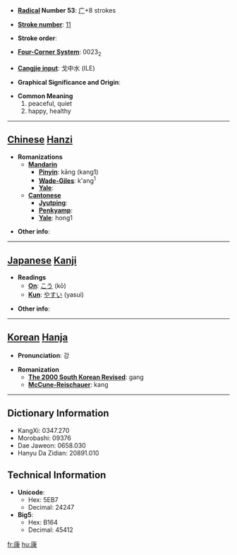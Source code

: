 * '''[[Wiktionary:Chinese radical index| Radical]] Number 53''': [[Wiktionary:Chinese radical index 广|广]]+8 strokes

* '''[[Wiktionary:Chinese total strokes index|Stroke number]]''': [[Wiktionary:Chinese total strokes index 11|11]]

* '''Stroke order''': 

* '''[[Wiktionary:Chinese four corner index|Four-Corner System]]''': 0023<sub>2</sub>

* '''[[Wiktionary:Chinese Cangjie index|Cangjie input]]''': 戈中水 (ILE)

* '''Graphical Significance and Origin''': 

* '''Common Meaning'''
*#peaceful, quiet
*# happy, healthy


----

== [[Chinese]] [[Hanzi]] ==

* '''Romanizations'''
** '''[[Mandarin]]'''
*** '''[[Pinyin]]''': kāng (kang1)
*** '''[[Wade-Giles]]''': k'ang<sup>1</sup>
*** '''[[Yale]]''': 
** '''[[Cantonese]]'''
*** '''[[Jyutping]]''':
*** '''[[Penkyamp]]''': 
*** '''[[Yale]]''': hong1

* '''Other info''': 

----

== [[Japanese]] [[Kanji]] ==

* '''Readings'''
** '''[[On]]''': [[こう]] (kō)
** '''[[Kun]]''': [[やすい]] (yasui)

* '''Other info''':  

----

== [[Korean]] [[Hanja]] ==

* '''Pronunciation''': 강

* '''Romanization'''
** '''[[The 2000 South Korean Revised Romanization|The 2000 South Korean Revised]]''': gang
** '''[[McCune-Reischauer]]''': kang

----

== Dictionary Information ==

* KangXi: 0347.270
* Morobashi: 09376
* Dae Jaweon: 0658.030
* Hanyu Da Zidian: 20891.010

== Technical Information ==

* '''Unicode''':
** Hex: 5EB7
** Decimal: 24247
* '''Big5''':
** Hex: B164
** Decimal: 45412

[[fr:康]]
[[hu:康]]